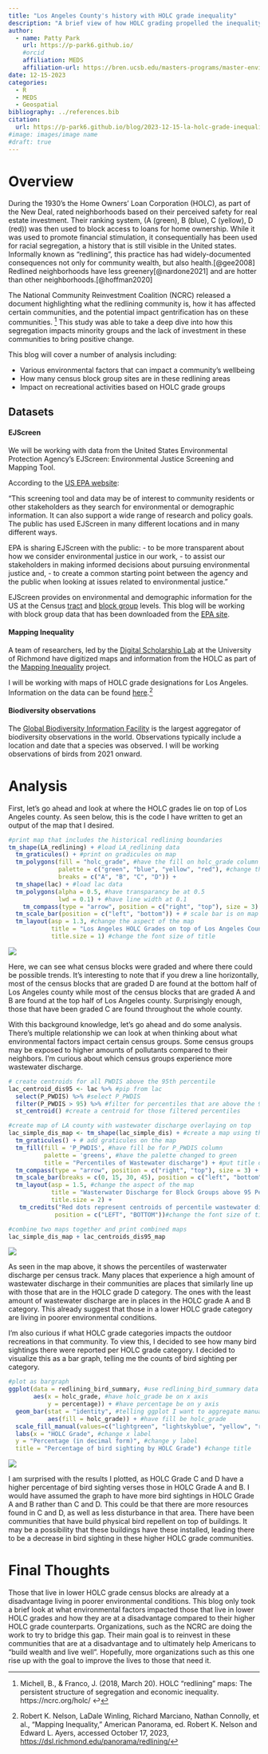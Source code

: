 ```yaml
---
title: "Los Angeles County's history with HOLC grade inequality"
description: "A brief view of how HOLC grading propelled the inequality in Los Angeles County"
author:
  - name: Patty Park
    url: https://p-park6.github.io/
    #orcid
    affiliation: MEDS
    affiliation-url: https://bren.ucsb.edu/masters-programs/master-environmental-data-science
date: 12-15-2023
categories: 
  - R
  - MEDS
  - Geospatial
bibliography: ../references.bib
citation: 
  url: https://p-park6.github.io/blog/2023-12-15-la-holc-grade-inequality/
#image: images/image name
#draft: true
---
```


# Overview

During the 1930's the Home Owners' Loan Corporation (HOLC), as part of the New Deal, rated neighborhoods based on their perceived safety for real estate investment. Their ranking system, (A (green), B (blue), C (yellow), D (red)) was then used to block access to loans for home ownership. While it was used to promote financial stimulation, it consequentially has been used for racial segregation, a history that is still visible in the United states. Informally known as "redlining", this practice has had widely-documented consequences not only for community wealth, but also health.[@gee2008] Redlined neighborhoods have less greenery[@nardone2021] and are hotter than other neighborhoods.[@hoffman2020]

The National Community Reinvestment Coalition (NCRC) released a document highlighting what the redlining community is, how it has affected certain communities, and the potential impact gentrification has on these communities. [^1] This study was able to take a deep dive into how this segregation impacts minority groups and the lack of investment in these communities to bring positive change.

This blog will cover a number of analysis including:

-   Various environmental factors that can impact a community's wellbeing
-   How many census block group sites are in these redlining areas
-   Impact on recreational activities based on HOLC grade groups

## Datasets

#### EJScreen

We will be working with data from the United States Environmental Protection Agency's EJScreen: Environmental Justice Screening and Mapping Tool.

According to the [US EPA website](https://www.epa.gov/ejscreen/purposes-and-uses-ejscreen):

"This screening tool and data may be of interest to community residents or other stakeholders as they search for environmental or demographic information. It can also support a wide range of research and policy goals. The public has used EJScreen in many different locations and in many different ways.

EPA is sharing EJScreen with the public: - to be more transparent about how we consider environmental justice in our work, - to assist our stakeholders in making informed decisions about pursuing environmental justice and, - to create a common starting point between the agency and the public when looking at issues related to environmental justice."

EJScreen provides on environmental and demographic information for the US at the Census [tract](https://en.wikipedia.org/wiki/Census_tract) and [block group](https://en.wikipedia.org/wiki/Census_block_group) levels. This blog will be working with block group data that has been downloaded from the [EPA site](https://www.epa.gov/ejscreen/download-ejscreen-data).

#### Mapping Inequality

A team of researchers, led by the [Digital Scholarship Lab](https://dsl.richmond.edu/) at the University of Richmond have digitized maps and information from the HOLC as part of the [Mapping Inequality](https://dsl.richmond.edu/panorama/redlining/#loc=5/39.1/-94.58) project.

I will be working with maps of HOLC grade designations for Los Angeles. Information on the data can be found [here](https://dsl.richmond.edu/panorama/redlining/#loc=5/39.1/-94.58&text=downloads).[^5]

[^5]: Robert K. Nelson, LaDale Winling, Richard Marciano, Nathan Connolly, et al., "Mapping Inequality," American Panorama, ed. Robert K. Nelson and Edward L. Ayers, accessed October 17, 2023, <https://dsl.richmond.edu/panorama/redlining/>

#### Biodiversity observations

The [Global Biodiversity Information Facility](gbif.org) is the largest aggregator of biodiversity observations in the world. Observations typically include a location and date that a species was observed. I will be working observations of birds from 2021 onward.


# Analysis

First, let's go ahead and look at where the HOLC grades lie on top of Los Angeles county. As seen below, this is the code I have written to get an output of the map that I desired.

```r
#print map that includes the historical redlining boundaries
tm_shape(LA_redlining) + #load LA_redlining data
  tm_graticules() + #print on gradicules on map
  tm_polygons(fill = "holc_grade", #have the fill on holc_grade column
              palette = c("green", "blue", "yellow", "red"), #change the palette to fit original holc grade color scheme
              breaks = c("A", "B", "C", "D")) +
  tm_shape(lac) + #load lac data
  tm_polygons(alpha = 0.5, #have transparancy be at 0.5
              lwd = 0.1) + #have line width at 0.1
    tm_compass(type = "arrow", position = c("right", "top"), size = 3) + # add compass on map at the top right of the map
  tm_scale_bar(position = c("left", "bottom")) + # scale bar is on map at the bottom right of the map (cannot move and manipulate)
  tm_layout(asp = 1.3, #change the aspect of the map
            title = "Los Angeles HOLC Grades on top of Los Angeles County", #put a title on the map
            title.size = 1) #change the font size of title
```

![](holc_grade_lac.png)

Here, we can see what census blocks were graded and where there could be possible trends. It's interesting to note that if you drew a line horizontally, most of the census blocks that are graded D are found at the bottom half of Los Angeles county while most of the census blocks that are graded A and B are found at the top half of Los Angeles county. Surprisingly enough, those that have been graded C are found throughout the whole county.

With this background knowledge, let's go ahead and do some analysis. There's multiple relationship we can look at when thinking about what environmental factors impact certain census groups. Some census groups may be exposed to higher amounts of pollutants compared to their neighbors. I'm curious about which census groups experience more wastewater discharge.


```r
# create centroids for all PWDIS above the 95th percentile
lac_centroid_dis95 <- lac %>% #pip from lac
  select(P_PWDIS) %>% #select P_PWDIS
  filter(P_PWDIS > 95) %>% #filter for percentiles that are above the 95 percentiles
  st_centroid() #create a centroid for those filtered percentiles

#create map of LA county with wastewater discharge overlaying on top
lac_simple_dis_map <- tm_shape(lac_simple_dis) + #create a map using the lac_simple dataset
  tm_graticules() + # add graticules on the map
  tm_fill(fill = 'P_PWDIS', #have fill be for P_PWDIS column
          palette = 'greens', #have the palette changed to green
          title = "Percentiles of Wastewater discharge") + #put title on legend
  tm_compass(type = "arrow", position = c("right", "top"), size = 3) + # add compass on map at the top right of the map
  tm_scale_bar(breaks = c(0, 15, 30, 45), position = c("left", "bottom")) + # scale bar is on map at the bottom right of the map (cannot move and manipulate)
  tm_layout(asp = 1.5, #change the aspect of the map
            title = "Wasterwater Discharge for Block Groups above 95 Percentile", #put a title on the map
            title.size = 2) +
   tm_credits("Red dots represent centroids of percentile wastewater discharge above 95",
             position = c("LEFT", "BOTTOM"))#change the font size of title

#combine two maps together and print combined maps
lac_simple_dis_map + lac_centroids_dis95_map
```

![](wastewater_lac.png)

As seen in the map above, it shows the percentiles of wasterwater discharge per census track. Many places that experience a high amount of wastewater discharge in their communities are places that similarly line up with those that are in the HOLC grade D category. The ones with the least amount of wastewater discharge are in places in the HOLC grade A and B category. This already suggest that those in a lower HOLC grade category are living in poorer environmental conditions.


I'm also curious if what HOLC grade categories impacts the outdoor recreations in that community. To view this, I decided to see how many bird sightings there were reported per HOLC grade category. I decided to visualize this as a bar graph, telling me the counts of bird sighting per category.

```r
#plot as bargraph
ggplot(data = redlining_bird_summary, #use redlining_bird_summary data
       aes(x = holc_grade, #have holc_grade be on x axis
           y = percentage)) + #have percentage be on y axis
  geom_bar(stat = "identity", #telling ggplot I want to aggregate manually
           aes(fill = holc_grade)) + #have fill be holc_grade
  scale_fill_manual(values=c("lightgreen", "lightskyblue", "yellow", "red"))+ #change color manually
  labs(x = "HOLC Grade", #change x label
  y = "Percentage (in decimal form)", #change y label
  title = "Percentage of bird sighting by HOLC Grade") #change title
```

![](birds_holc_grade.png)

I am surprised with the results I plotted, as HOLC Grade C and D have a higher percentage of bird sighting verses those in HOLC Grade A and B. I would have assumed the graph to have more bird sightings in HOLC Grade A and B rather than C and D. This could be that there are more resources found in C and D, as well as less disturbance in that area. There have been communities that have build physical bird repellent on top of buildings. It may be a possibility that these buildings have these installed, leading there to be a decrease in bird sighting in these higher HOLC grade communities.


# Final Thoughts

Those that live in lower HOLC grade census blocks are already at a disadvantage living in poorer environmental conditions. This blog only took a brief look at what environmental factors impacted those that live in lower HOLC grades and how they are at a disadvantage compared to their higher HOLC grade counterparts. Organizations, such as the NCRC are doing the work to try to bridge this gap. Their main goal is to reinvest in these communities that are at a disadvantage and to ultimately help Americans to "build wealth and live well". Hopefully, more organizations such as this one rise up with the goal to improve the lives to those that need it.



[^1]: Michell, B., & Franco, J. (2018, March 20). HOLC “redlining” maps: The persistent structure of segregation and economic inequality. https://ncrc.org/holc/ ↩